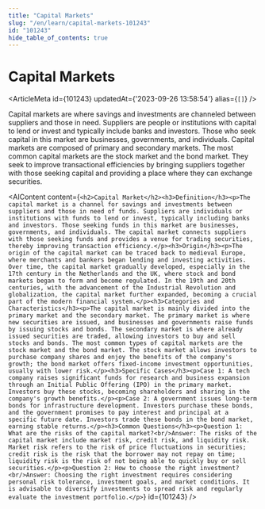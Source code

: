 ```yaml
---
title: "Capital Markets"
slug: "/en/learn/capital-markets-101243"
id: "101243"
hide_table_of_contents: true
---
```



# Capital Markets

<ArticleMeta id={101243} updatedAt={'2023-09-26 13:58:54'} alias={`[]`} />
<div className='border-solid border-b border-t-0 my-4 border-[var(--ifm-color-gray-300)]' />

Capital markets are where savings and investments are channeled between suppliers and those in need. Suppliers are people or institutions with capital to lend or invest and typically include banks and investors. Those who seek capital in this market are businesses, governments, and individuals. Capital markets are composed of primary and secondary markets. The most common capital markets are the stock market and the bond market. They seek to improve transactional efficiencies by bringing suppliers together with those seeking capital and providing a place where they can exchange securities.

<AIContent content={`<h2>Capital Market</h2><h3>Definition</h3><p>The capital market is a channel for savings and investments between suppliers and those in need of funds. Suppliers are individuals or institutions with funds to lend or invest, typically including banks and investors. Those seeking funds in this market are businesses, governments, and individuals. The capital market connects suppliers with those seeking funds and provides a venue for trading securities, thereby improving transaction efficiency.</p><h3>Origin</h3><p>The origin of the capital market can be traced back to medieval Europe, where merchants and bankers began lending and investing activities. Over time, the capital market gradually developed, especially in the 17th century in the Netherlands and the UK, where stock and bond markets began to form and become regulated. In the 19th and 20th centuries, with the advancement of the Industrial Revolution and globalization, the capital market further expanded, becoming a crucial part of the modern financial system.</p><h3>Categories and Characteristics</h3><p>The capital market is mainly divided into the primary market and the secondary market. The primary market is where new securities are issued, and businesses and governments raise funds by issuing stocks and bonds. The secondary market is where already issued securities are traded, allowing investors to buy and sell stocks and bonds. The most common types of capital markets are the stock market and the bond market. The stock market allows investors to purchase company shares and enjoy the benefits of the company's growth; the bond market offers fixed-income investment opportunities, usually with lower risk.</p><h3>Specific Cases</h3><p>Case 1: A tech company raises significant funds for research and business expansion through an Initial Public Offering (IPO) in the primary market. Investors buy these stocks, becoming shareholders and sharing in the company's growth benefits.</p><p>Case 2: A government issues long-term bonds for infrastructure development. Investors purchase these bonds, and the government promises to pay interest and principal at a specific future date. Investors trade these bonds in the bond market, earning stable returns.</p><h3>Common Questions</h3><p>Question 1: What are the risks of the capital market?<br/>Answer: The risks of the capital market include market risk, credit risk, and liquidity risk. Market risk refers to the risk of price fluctuations in securities; credit risk is the risk that the borrower may not repay on time; liquidity risk is the risk of not being able to quickly buy or sell securities.</p><p>Question 2: How to choose the right investment?<br/>Answer: Choosing the right investment requires considering personal risk tolerance, investment goals, and market conditions. It is advisable to diversify investments to spread risk and regularly evaluate the investment portfolio.</p>`} id={101243} />
